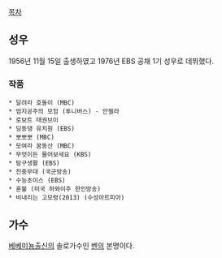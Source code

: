 [[목차]]

== 성우 ==

1956년 11월 15일 출생하였고 1976년 EBS 공채 1기 성우로 데뷔했다.

=== 작품 ===

 * 달려라 호돌이 (MBC)
 * 엄지공주의 모험 (투니버스) - 안젤라
 * 로보트 태권브이
 * 딩동댕 유치원 (EBS)
 * 뽀뽀뽀 (MBC)
 * 모여라 꿈동산 (MBC)
 * 무엇이든 물어보세요 (KBS)
 * 탐구생활 (EBS)
 * 진중무대 (국군방송)
 * 수능초이스 (EBS)
 * 혼불 (미국 하와이주 한인방송)
 * 비내리는 고모령(2013) (수성아트피아)

== 가수 ==

[[베베미뇽]]출신의 솔로가수인 [[벤(한국 가수)|벤]]의 본명이다.
